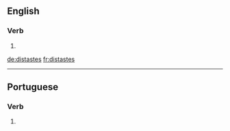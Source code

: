 ==English==

===Verb===
{{head|en|verb form}}

# {{en-third-person singular of|distaste}}

[[de:distastes]]
[[fr:distastes]]

----
==Portuguese==

===Verb===
{{pt-verb-form}}
# {{pt-verb-form-of|distar}}
{{rfc-auto}}